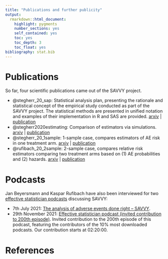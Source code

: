 ```yaml
---
title: "Publications and further publicity"
output: 
  rmarkdown::html_document:
    highlight: pygments
    number_sections: yes
    self_contained: yes
    toc: yes
    toc_depth: 3
    toc_float: yes
bibliography: stat.bib
---
```


# Publications

So far, four scientific publications came out of the SAVVY project.

-   @stegherr_20_sap: Statistical analysis plan, presenting the rationale and statistical concept of the empirical study conducted as part of the SAVVY project. The statistical methods are presented in unified notation and examples of their implementation in R and SAS are provided. [arxiv](https://arxiv.org/abs/1912.00263) \| [publication](https://doi.org/10.1002/bimj.201900347)
-   @stegherr2020estimating: Comparison of estimators via simulations. [arxiv](https://arxiv.org/abs/2001.05709) \| [publication](https://doi.org/10.1002/pst.2130)
-   @stegherr_20_1sample: 1-sample case, compares estimators of AE risk in one treatment arm. [arxiv](https://arxiv.org/abs/2008.07883) \| [publication](https://doi.org/10.1186/s13063-021-05354-x)
-   @rufibach_20_2sample: 2-sample case, compares relative risk estimators comparing two treatment arms based on (1) AE probabilities and (2) hazards. [arxiv](https://arxiv.org/abs/2008.07881) \| [publication](https://doi.org/10.1080/19466315.2022.2144944)

# Podcasts

Jan Beyersmann and Kaspar Rufibach have also been interviewed for two [effective statistician podcasts](https://theeffectivestatistician.com) discussing SAVVY:

-   7th July 2021: [The analysis of adverse events done right -- SAVVY](https://theeffectivestatistician.com/the-analysis-of-adverse-events-done-right-savvy/).
-   29th November 2021: [Effective statistician podcast (invited contribution to 200th episode)](https://theeffectivestatistician.com/200th-episode/). Invited contribution to the 200th episode of this podcast, featuring the contributors of the 10% most downloaded podcasts. Our contribution starts at 02:20:00.

# References
